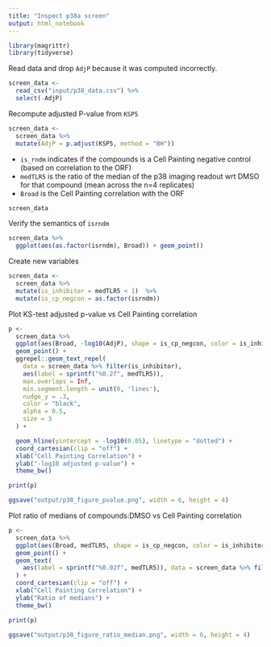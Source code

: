 ```yaml
---
title: "Inspect p38a screen"
output: html_notebook
---
```


```r
library(magrittr)
library(tidyverse)
```


Read data and drop `AdjP` because it was computed incorrectly.

```r
screen_data <-
  read_csv("input/p38_data.csv") %>%
  select(-AdjP)
```
Recompute adjusted P-value from `KSP5`

```r
screen_data <-
  screen_data %>%
  mutate(AdjP = p.adjust(KSP5, method = "BH"))
```


- `is_rndm` indicates if the compounds is a Cell Painting negative control (based on correlation to the ORF)
- `medTLR5` is the ratio of the median of the p38 imaging readout wrt DMSO for that compound (mean across the n=4 replicates)
- `Broad` is the Cell Painting correlation with the ORF

```r
screen_data
```
Verify the semantics of `isrndm`

```r
screen_data %>%
  ggplot(aes(as.factor(isrndm), Broad)) + geom_point()
```
Create new variables

```r
screen_data <-
  screen_data %>%
  mutate(is_inhibitor = medTLR5 < 1)  %>%
  mutate(is_cp_negcon = as.factor(isrndm))
```

Plot KS-test adjusted p-value vs Cell Painting correlation

```r
p <-
  screen_data %>%
  ggplot(aes(Broad, -log10(AdjP), shape = is_cp_negcon, color = is_inhibitor)) +
  geom_point() +
  ggrepel::geom_text_repel(
    data = screen_data %>% filter(is_inhibitor),
    aes(label = sprintf("%0.2f", medTLR5)),
    max.overlaps = Inf,
    min.segment.length = unit(0, 'lines'),
    nudge_y = .3,
    color = "black",
    alpha = 0.5,
    size = 3
  ) +

  geom_hline(yintercept = -log10(0.05), linetype = "dotted") +
  coord_cartesian(clip = "off") +
  xlab("Cell Painting Correlation") +
  ylab("-log10 adjusted p-value") +
  theme_bw()

print(p)

ggsave("output/p38_figure_pvalue.png", width = 6, height = 4)
```

Plot ratio of medians of compounds:DMSO vs Cell Painting correlation

```r
p <-
  screen_data %>%
  ggplot(aes(Broad, medTLR5, shape = is_cp_negcon, color = is_inhibitor)) +
  geom_point() +
  geom_text(
    aes(label = sprintf("%0.02f", medTLR5)), data = screen_data %>% filter(is_inhibitor)
  ) +
  coord_cartesian(clip = "off") +
  xlab("Cell Painting Correlation") +
  ylab("Ratio of medians") +
  theme_bw()

print(p)

ggsave("output/p38_figure_ratio_median.png", width = 6, height = 4)
```

